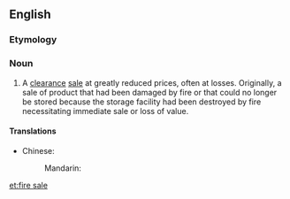 ==English==

===Etymology===
{{compound|fire|sale|lang=en}}

===Noun===
{{wikipedia}}
{{en-noun}}

#A [[clearance]] [[sale]] at greatly reduced prices, often at losses.  Originally, a sale of product that had been damaged by fire or that could no longer be stored because the storage facility had been destroyed by fire necessitating immediate sale or loss of value.

====Translations====
{{trans-top|clearance sale at reduced prices}}
* Chinese:
*: Mandarin: {{t|cmn|清仓甩卖|sc=Hani}}
{{trans-mid}}
{{trans-bottom}}

[[et:fire sale]]